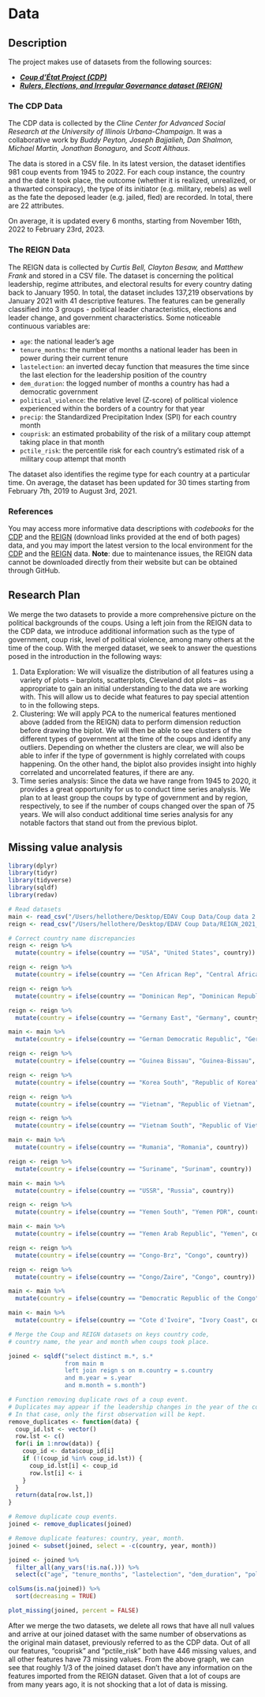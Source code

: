 # Data

## Description

The project makes use of datasets from the following sources:

- [***Coup d'État Project (CDP)***](https://clinecenter.illinois.edu/project/research-themes/democracy-and-development/coup-detat-project)
- [***Rulers, Elections, and Irregular Governance dataset (REIGN)***](https://oefdatascience.github.io/REIGN.github.io/menu/reign_current.html)

### The CDP Data

The CDP data is collected by the *Cline Center for Advanced Social Research at the University of Illinois Urbana-Champaign*. It was a collaborative work by *Buddy Peyton, Joseph Bajjalieh, Dan Shalmon, Michael Martin, Jonathan Bonaguro,* and *Scott Althaus*.

The data is stored in a CSV file. In its latest version, the dataset identifies 981 coup events from 1945 to 2022. For each coup instance, the country and the date it took place, the outcome (whether it is realized, unrealized, or a thwarted conspiracy), the type of its initiator (e.g. military, rebels) as well as the fate the deposed leader (e.g. jailed, fled) are recorded. In total, there are 22 attributes.

On average, it is updated every 6 months, starting from November 16th, 2022 to February 23rd, 2023.

### The REIGN Data

The REIGN data is collected by *Curtis Bell, Clayton Besaw,* and *Matthew Frank* and stored in a CSV file. The dataset is concerning the political leadership, regime attributes, and electoral results for every country dating back to January 1950. In total, the dataset includes 137,219 observations by January 2021 with 41 descriptive features. The features can be generally classified into 3 groups - political leader characteristics, elections and leader change, and government characteristics. Some noticeable continuous variables are:

- `age`: the national leader's age
- `tenure_months`: the number of months a national leader has been in power during their current tenure
- `lastelection`: an inverted decay function that measures the time since the last election for the leadership position of the country
- `dem_duration`: the logged number of months a country has had a democratic government
- `political_violence`: the relative level (Z-score) of political violence experienced within the borders of a country for that year
- `precip`: the Standardized Precipitation Index (SPI) for each country month
- `couprisk`: an estimated probability of the risk of a military coup attempt taking place in that month
- `pctile_risk`: the percentile risk for each country's estimated risk of a military coup attempt that month

The dataset also identifies the regime type for each country at a particular time. On average, the dataset has been updated for 30 times starting from February 7th, 2019 to August 3rd, 2021.

### References

You may access more informative data descriptions with *codebooks* for the [CDP](https://databank.illinois.edu/datasets/IDB-3143201) and the [REIGN](https://oefdatascience.github.io/REIGN.github.io/menu/reign_current.html) (download links provided at the end of both pages) data, and you may import the latest version to the local environment for the [CDP](https://databank.illinois.edu/datasets/IDB-3143201) and the [REIGN](https://github.com/OEFDataScience/REIGN.github.io/blob/gh-pages/data_sets/REIGN_2021_8.csv) data. **Note**: due to maintenance issues, the REIGN data cannot be downloaded directly from their website but can be obtained through GitHub.

## Research Plan
We merge the two datasets to provide a more comprehensive picture on the political backgrounds of the coups. Using a left join from the REIGN data to the CDP data, we introduce additional information such as the type of government, coup risk, level of political violence, among many others at the time of the coup. With the merged dataset, we seek to answer the questions posed in the introduction in the following ways:

1. Data Exploration: We will visualize the distribution of all features using a variety of plots – barplots, scatterplots, Cleveland dot plots – as appropriate to gain an initial understanding to the data we are working with. This will allow us to decide what features to pay special attention to in the following steps.
2. Clustering: We will apply PCA to the numerical features mentioned above (added from the REIGN) data to perform dimension reduction before drawing the biplot. We will then be able to see clusters of the different types of government at the time of the coups and identify any outliers. Depending on whether the clusters are clear, we will also be able to infer if the type of government is highly correlated with coups happening. On the other hand, the biplot also provides insight into highly correlated and uncorrelated features, if there are any.
3. Time series analysis: Since the data we have range from 1945 to 2020, it provides a great opportunity for us to conduct time series analysis. We plan to at least group the coups by type of government and by region, respectively, to see if the number of coups changed over the span of 75 years. We will also conduct additional time series analysis for any notable factors that stand out from the previous biplot.

## Missing value analysis
```r
library(dplyr)
library(tidyr)
library(tidyverse)
library(sqldf)
library(redav)

# Read datasets
main <- read_csv("/Users/hellothere/Desktop/EDAV Coup Data/Coup data 2.1.2.csv")
reign <- read_csv("/Users/hellothere/Desktop/EDAV Coup Data/REIGN_2021_8.csv")

# Correct country name discrepancies
reign <- reign %>%
  mutate(country = ifelse(country == "USA", "United States", country))

reign <- reign %>%
  mutate(country = ifelse(country == "Cen African Rep", "Central African Republic", country))

reign <- reign %>%
  mutate(country = ifelse(country == "Dominican Rep", "Dominican Republic", country))

reign <- reign %>%
  mutate(country = ifelse(country == "Germany East", "Germany", country))

main <- main %>%
  mutate(country = ifelse(country == "German Democratic Republic", "Germany", country))

reign <- reign %>%
  mutate(country = ifelse(country == "Guinea Bissau", "Guinea-Bissau", country))

reign <- reign %>%
  mutate(country = ifelse(country == "Korea South", "Republic of Korea", country))

reign <- reign %>%
  mutate(country = ifelse(country == "Vietnam", "Republic of Vietnam", country))

reign <- reign %>%
  mutate(country = ifelse(country == "Vietnam South", "Republic of Vietnam", country))

main <- main %>%
  mutate(country = ifelse(country == "Rumania", "Romania", country))

reign <- reign %>%
  mutate(country = ifelse(country == "Suriname", "Surinam", country))

main <- main %>%
  mutate(country = ifelse(country == "USSR", "Russia", country))

reign <- reign %>%
  mutate(country = ifelse(country == "Yemen South", "Yemen PDR", country))

main <- main %>%
  mutate(country = ifelse(country == "Yemen Arab Republic", "Yemen", country))

reign <- reign %>%
  mutate(country = ifelse(country == "Congo-Brz", "Congo", country))

reign <- reign %>%
  mutate(country = ifelse(country == "Congo/Zaire", "Congo", country))

main <- main %>%
  mutate(country = ifelse(country == "Democratic Republic of the Congo", "Congo", country))

main <- main %>%
  mutate(country = ifelse(country == "Cote d'Ivoire", "Ivory Coast", country))

# Merge the Coup and REIGN datasets on keys country code,
# country name, the year and month when coups took place.

joined <- sqldf("select distinct m.*, s.*
                from main m
                left join reign s on m.country = s.country
                and m.year = s.year
                and m.month = s.month")

# Function removing duplicate rows of a coup event.
# Duplicates may appear if the leadership changes in the year of the coup.
# In that case, only the first observation will be kept.
remove_duplicates <- function(data) {
  coup_id.lst <- vector()
  row.lst <- c()
  for(i in 1:nrow(data)) {
    coup_id <- data$coup_id[i]
    if (!(coup_id %in% coup_id.lst)) {
      coup_id.lst[i] <- coup_id
      row.lst[i] <- i
    }
  }
  return(data[row.lst,])
}

# Remove duplicate coup events.
joined <- remove_duplicates(joined)

# Remove duplicate features: country, year, month.
joined <- subset(joined, select = -c(country, year, month))
```


```r
joined <- joined %>%
  filter_all(any_vars(!is.na(.))) %>%
  select(c("age", "tenure_months", "lastelection", "dem_duration", "political_violence", "precip", "couprisk", "pctile_risk", "government", "year", "month"))

colSums(is.na(joined)) %>%
  sort(decreasing = TRUE)
```

```r
plot_missing(joined, percent = FALSE)
```
After we merge the two datasets, we delete all rows that have all null values and arrive at our joined dataset with the same number of observations as the original main dataset, previously referred to as the CDP data. Out of all our features, "couprisk" and "pctile_risk" both have 446 missing values, and all other features have 73 missing values. From the above graph, we can see that roughly 1/3 of the joined dataset don't have any information on the features imported from the REIGN dataset. Given that a lot of coups are from many years ago, it is not shocking that a lot of data is missing. 

